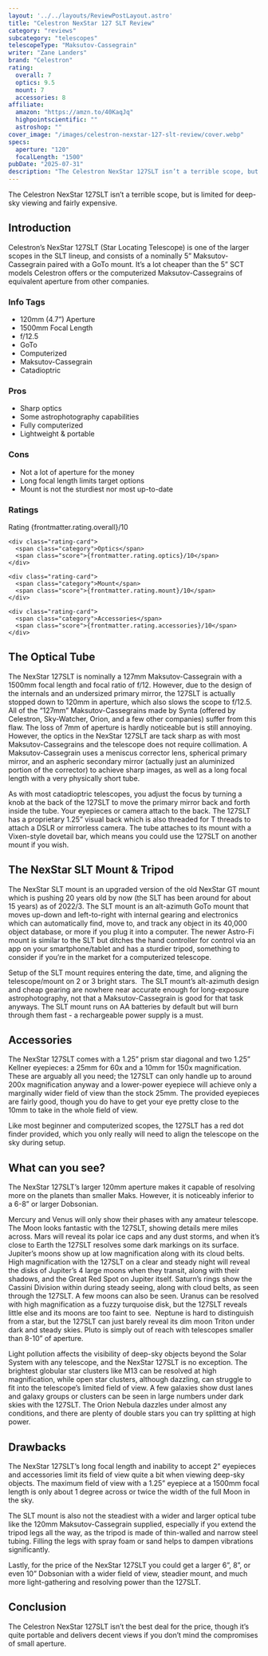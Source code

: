 ```yaml
---
layout: '../../layouts/ReviewPostLayout.astro'
title: "Celestron NexStar 127 SLT Review"
category: "reviews"
subcategory: "telescopes"
telescopeType: "Maksutov-Cassegrain"
writer: "Zane Landers"
brand: "Celestron"
rating:
  overall: 7
  optics: 9.5
  mount: 7
  accessories: 8
affiliate:
  amazon: "https://amzn.to/40KaqJq"
  highpointscientific: ""
  astroshop: ""
cover_image: "/images/celestron-nexstar-127-slt-review/cover.webp"
specs:
  aperture: "120"
  focalLength: "1500"
pubDate: "2025-07-31"
description: "The Celestron NexStar 127SLT isn’t a terrible scope, but is limited for deep-sky viewing and fairly expensive."
---
```


<p class="highlight">The Celestron NexStar 127SLT isn’t a terrible scope, but is limited for deep-sky viewing and fairly expensive.</p>

<h2>Introduction</h2>

<p>Celestron’s NexStar 127SLT (Star Locating Telescope) is one of the larger scopes in the SLT lineup, and consists of a nominally 5” Maksutov-Cassegrain paired with a GoTo mount. It’s a lot cheaper than the 5” SCT models Celestron offers or the computerized Maksutov-Cassegrains of equivalent aperture from other companies.</p>
<section class="info-tags">
  <h3>Info Tags</h3>
  <ul>
    <li>120mm (4.7”) Aperture</li>
    <li>1500mm Focal Length</li>
    <li>f/12.5</li>
    <li>GoTo</li>
    <li>Computerized</li>
    <li>Maksutov-Cassegrain</li>
    <li>Catadioptric</li>
  </ul>
</section>

<section class="pros-cons">
  <div class="pros-block">
    <h3>Pros</h3>
    <ul>
        <li>Sharp optics</li>
        <li>Some astrophotography capabilities</li>
        <li>Fully computerized</li>
        <li>Lightweight & portable</li>
    </ul>
  </div>
  <div class="cons-block">
    <h3>Cons</h3>
    <ul>
        <li>Not a lot of aperture for the money</li>
        <li>Long focal length limits target options</li>
        <li>Mount is not the sturdiest nor most up-to-date</li>
    </ul>
  </div>
</section>


<section class="ratings">
  <h3>Ratings</h3>
  <div class="ratings-grid">
    <div class="rating-card">
      <span class="category">Rating</span>
      <span class="score">{frontmatter.rating.overall}/10</span>
    </div>

    <div class="rating-card">
      <span class="category">Optics</span>
      <span class="score">{frontmatter.rating.optics}/10</span>
    </div>

    <div class="rating-card">
      <span class="category">Mount</span>
      <span class="score">{frontmatter.rating.mount}/10</span>
    </div>

    <div class="rating-card">
      <span class="category">Accessories</span>
      <span class="score">{frontmatter.rating.accessories}/10</span>
    </div>
  </div>
</section>

<Affiliates affiliate={frontmatter.affiliate} />

<h2>The Optical Tube</h2>
<p>The NexStar 127SLT is nominally a 127mm Maksutov-Cassegrain with a 1500mm focal length and focal ratio of f/12. However, due to the design of the internals and an undersized primary mirror, the 127SLT is actually stopped down to 120mm in aperture, which also slows the scope to f/12.5. All of the “127mm” Maksutov-Cassegrains made by Synta (offered by Celestron, Sky-Watcher, Orion, and a few other companies) suffer from this flaw. The loss of 7mm of aperture is hardly noticeable but is still annoying. However, the optics in the NexStar 127SLT are tack sharp as with most Maksutov-Cassegrains and the telescope does not require collimation. A Maksutov-Cassegrain uses a meniscus corrector lens, spherical primary mirror, and an aspheric secondary mirror (actually just an aluminized portion of the corrector) to achieve sharp images, as well as a long focal length with a very physically short tube.</p>
<p>As with most catadioptric telescopes, you adjust the focus by turning a knob at the back of the 127SLT to move the primary mirror back and forth inside the tube. Your eyepieces or camera attach to the back. The 127SLT has a proprietary 1.25” visual back which is also threaded for T threads to attach a DSLR or mirrorless camera. The tube attaches to its mount with a Vixen-style dovetail bar, which means you could use the 127SLT on another mount if you wish.</p>
<h2>The NexStar SLT Mount & Tripod</h2>
<p>The NexStar SLT mount is an upgraded version of the old NexStar GT mount which is pushing 20 years old by now (the SLT has been around for about 15 years) as of 2022/3. The SLT mount is an alt-azimuth GoTo mount that moves up-down and left-to-right with internal gearing and electronics which can automatically find, move to, and track any object in its 40,000 object database, or more if you plug it into a computer. The newer Astro-Fi mount is similar to the SLT but ditches the hand controller for control via an app on your smartphone/tablet and has a sturdier tripod, something to consider if you’re in the market for a computerized telescope.</p>
<p>Setup of the SLT mount requires entering the date, time, and aligning the telescope/mount on 2 or 3 bright stars.  The SLT mount’s alt-azimuth design and cheap gearing are nowhere near accurate enough for long-exposure astrophotography, not that a Maksutov-Cassegrain is good for that task anyways. The SLT mount runs on AA batteries by default but will burn through them fast - a rechargeable power supply is a must.</p>
<h2>Accessories</h2>

<p>The NexStar 127SLT comes with a 1.25” prism star diagonal and two 1.25” Kellner eyepieces: a 25mm for 60x and a 10mm for 150x magnification. These are arguably all you need; the 127SLT can only handle up to around 200x magnification anyway and a lower-power eyepiece will achieve only a marginally wider field of view than the stock 25mm. The provided eyepieces are fairly good, though you do have to get your eye pretty close to the 10mm to take in the whole field of view.</p>
<p>Like most beginner and computerized scopes, the 127SLT has a red dot finder provided, which you only really will need to align the telescope on the sky during setup.</p>
<h2>What can you see?</h2>

<p>The NexStar 127SLT’s larger 120mm aperture makes it capable of resolving more on the planets than smaller Maks. However, it is noticeably inferior to a 6-8” or larger Dobsonian.</p>
<p>Mercury and Venus will only show their phases with any amateur telescope.
The Moon looks fantastic with the 127SLT, showing details mere miles across.
Mars will reveal its polar ice caps and any dust storms, and when it’s close to Earth the 127SLT resolves some dark markings on its surface.
Jupiter’s moons show up at low magnification along with its cloud belts. High magnification with the 127SLT on a clear and steady night will reveal the disks of Jupiter’s 4 large moons when they transit, along with their shadows, and the Great Red Spot on Jupiter itself.
Saturn’s rings show the Cassini Division within during steady seeing, along with cloud belts, as seen through the 127SLT. A few moons can also be seen.
Uranus can be resolved with high magnification as a fuzzy turquoise disk, but the 127SLT reveals little else and its moons are too faint to see. 
Neptune is hard to distinguish from a star, but the 127SLT can just barely reveal its dim moon Triton under dark and steady skies.
Pluto is simply out of reach with telescopes smaller than 8-10” of aperture.</p>
<p>Light pollution affects the visibility of deep-sky objects beyond the Solar System with any telescope, and the NexStar 127SLT is no exception. The brightest globular star clusters like M13 can be resolved at high magnification, while open star clusters, although dazzling, can struggle to fit into the telescope’s limited field of view. A few galaxies show dust lanes and galaxy groups or clusters can be seen in large numbers under dark skies with the 127SLT. The Orion Nebula dazzles under almost any conditions, and there are plenty of double stars you can try splitting at high power.</p>
<h2>Drawbacks</h2>

<p>The NexStar 127SLT’s long focal length and inability to accept 2” eyepieces and accessories limit its field of view quite a bit when viewing deep-sky objects. The maximum field of view with a 1.25” eyepiece at a 1500mm focal length is only about 1 degree across or twice the width of the full Moon in the sky.</p>
<p>The SLT mount is also not the steadiest with a wider and larger optical tube like the 120mm Maksutov-Cassegrain supplied, especially if you extend the tripod legs all the way, as the tripod is made of thin-walled and narrow steel tubing. Filling the legs with spray foam or sand helps to dampen vibrations significantly.</p>
<p>Lastly, for the price of the NexStar 127SLT you could get a larger 6”, 8”, or even 10” Dobsonian with a wider field of view, steadier mount, and much more light-gathering and resolving power than the 127SLT.</p>
<h2>Conclusion</h2>

<p>The Celestron NexStar 127SLT isn’t the best deal for the price, though it’s quite portable and delivers decent views if you don’t mind the compromises of small aperture.</p>

